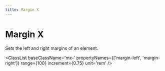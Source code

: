 ```yaml
---
title: Margin X
---
```



# Margin X

Sets the left and right margins of an element.

<ClassList 
  baseClassName='mx-' 
  propertyNames={['margin-left', 'margin-right']}
  range={100} 
  increment={0.75} 
  unit='rem'
/>